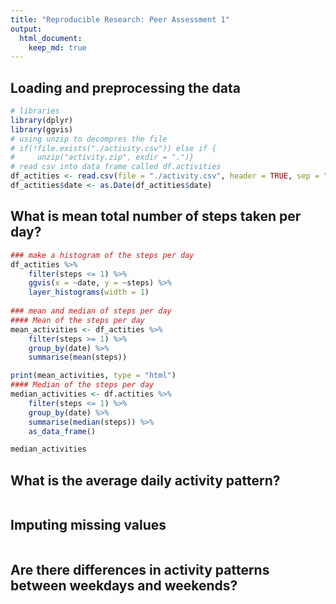 ```yaml
---
title: "Reproducible Research: Peer Assessment 1"
output: 
  html_document:
    keep_md: true
---
```



## Loading and preprocessing the data
```r
# libraries
library(dplyr)
library(ggvis)
# using unzip to decompres the file
# if(!file.exists("./activity.csv")) else if {
#     unzip("activity.zip", exdir = ".")}
# read csv into data frame called df.activities
df_actities <- read.csv(file = "./activity.csv", header = TRUE, sep = ",", stringsAsFactors = FALSE)
df_actities$date <- as.Date(df_actities$date)
```



## What is mean total number of steps taken per day?
```r
### make a histogram of the steps per day
df_actities %>%
    filter(steps <= 1) %>%
    ggvis(x = ~date, y = ~steps) %>%
    layer_histograms(width = 1)
    
### mean and median of steps per day
#### Mean of the steps per day
mean_activities <- df_actities %>%
    filter(steps >= 1) %>%
    group_by(date) %>%
    summarise(mean(steps))

print(mean_activities, type = "html")
#### Median of the steps per day
median_activities <- df.actities %>%
    filter(steps <= 1) %>%
    group_by(date) %>%
    summarise(median(steps)) %>%
    as_data_frame()

median_activities
```


## What is the average daily activity pattern?
```r

```


## Imputing missing values
```r

```


## Are there differences in activity patterns between weekdays and weekends?
```r

```
